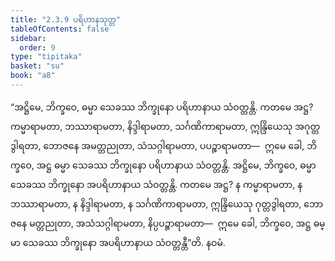 ```yaml
---
title: "2.3.9 ပရိဟာနသုတ္တ"
tableOfContents: false
sidebar:
  order: 9
type: "tipitaka"
basket: "su"
book: "a8"
---
```



<DynamicBreadcrumb />

<Division number="79" book="a8" e="ch" v="17" p="147">

<Paragraph number="784" book="a8">
“အဋ္ဌိမေ, ဘိက္ခဝေ, ဓမ္မာ သေခဿ ဘိက္ခုနော ပရိဟာနာယ သံဝတ္တန္တိ. ကတမေ အဋ္ဌ? ကမ္မာရာမတာ, ဘဿာရာမတာ, နိဒ္ဒါရာမတာ, သင်္ဂဏိကာရာမတာ, ဣန္ဒြိယေသု အဂုတ္တဒွါရတာ, ဘောဇနေ အမတ္တညုတာ, သံသဂ္ဂါရာမတာ, ပပဉ္စာရာမတာ—  ဣမေ ခေါ, ဘိက္ခဝေ, အဋ္ဌ ဓမ္မာ သေခဿ ဘိက္ခုနော ပရိဟာနာယ သံဝတ္တန္တိ.
</Paragraph>

<Paragraph number="785" book="a8">
အဋ္ဌိမေ, ဘိက္ခဝေ, ဓမ္မာ သေခဿ ဘိက္ခုနော အပရိဟာနာယ သံဝတ္တန္တိ. ကတမေ အဋ္ဌ? န ကမ္မာရာမတာ, န ဘဿာရာမတာ, န နိဒ္ဒါရာမတာ, န သင်္ဂဏိကာရာမတာ, ဣန္ဒြိယေသု ဂုတ္တဒွါရတာ, ဘောဇနေ မတ္တညုတာ, အသံသဂ္ဂါရာမတာ, နိပ္ပပဉ္စာရာမတာ—  ဣမေ ခေါ, ဘိက္ခဝေ, အဋ္ဌ ဓမ္မာ သေခဿ ဘိက္ခုနော အပရိဟာနာယ သံဝတ္တန္တီ”တိ.

</Paragraph>
</Division>

<Paragraph number="786" type="center" book="a8">
နဝမံ.
</Paragraph>